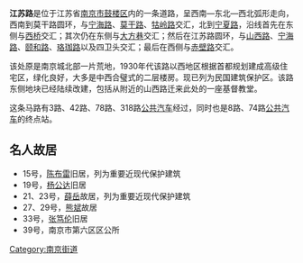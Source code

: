 {{Infobox Shanghai Road
|中文道路名称=江苏路
|道路英文名=JIANGSULU
|走向1=西北
|走向2=西南
|走向1(E)=NW
|走向2(E)=SW
|图片= File:江苏路(2) - panoramio.jpg
|图片说明=江苏路（2008年）
|道路属性=城市道路
|道路总长度=0.97
|车速限制=
|行车线数量=2~3
|所在地区=[[鼓楼区_(南京市)|鼓楼区]]
|起点=[[老菜市|老菜市]]
|终点=[[宁海路广场|宁海路广场]]
|道路命名日期=
|命名缘由=
|道路旧名= 
|道路动工日期=
|通车日期=
|路段主要建筑=名人故居、[[江苏路基督教堂_(南京)|江苏路基督教堂]]
|收费=
}}
'''江苏路'''是位于江苏省[[南京市|南京市]][[鼓楼区_(南京市)|鼓楼区]]内的一条道路，呈西南—东北—西北弧形走向，西南到莫干路圆环，与[[宁海路_(南京)|宁海路]]、[[莫干路_(南京)|莫干路]]、[[牯岭路|牯岭路]]交汇，北到[[宁夏路|宁夏路]]，沿线首先在东侧与[[西桥|西桥]]交汇；其次仍在东侧与[[大方巷|大方巷]]交汇；然后在江苏路圆环，与[[山西路_(南京)|山西路]]、[[宁海路_(南京)|宁海路]]、[[颐和路|颐和路]]、[[珞珈路_(南京)|珞珈路]]以及四卫头交汇；最后在西侧与[[赤壁路|赤壁路]]交汇。

该处原是南京城北部一片荒地，1930年代该路以西地区根据首都规划建成高级住宅区，绿化良好，大多是中西合璧式的二层楼房。现已列为民国建筑保护区。该路东侧地块已经陆续改建，包括从附近的山西路迁来此处的一座基督教堂。

这条马路有3路、42路、78路、318路[[公共汽车|公共汽车]]经过，同时也是8路、74路[[公共汽车|公共汽车]]的终点站。

== 名人故居 ==
*15号，[[陈布雷|陈布雷]]旧居，列为重要近现代保护建筑
*19号，[[杨公达|杨公达]]旧居
*21、23号，[[薛岳|薛岳]]故居，列为重要近现代保护建筑
*27、29号，[[熊斌|熊斌]]故居
*33号，[[张笃伦|张笃伦]]旧居
*39号，南京市第六区区公所

{{首都干路定名图}}
[[Category:南京街道|Category:南京街道]]
